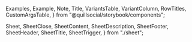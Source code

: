 
  Examples,
  Example,
  Note,
  Title,
  VariantsTable,
  VariantColumn,
  RowTitles,
  CustomArgsTable,
} from "@quillsocial/storybook/components";

  Sheet,
  SheetClose,
  SheetContent,
  SheetDescription,
  SheetFooter,
  SheetHeader,
  SheetTitle,
  SheetTrigger,
} from "./sheet";



<Meta title="UI/Sheet" />

<Title title="Sheet" suffix="Brief" subtitle="Version 2.0 — Last Update: 21 June 2023" />

## Definition

A sheet is a container that can be used to display content on differnt sides of the current page.

## Structure

<Examples title="Spacing">
      <Sheet>
          <SheetTrigger asChild>
              <Button>Open default sheet</Button>
          </SheetTrigger>
      <SheetContent position="right" size={"default"}>
          <SheetHeader>
              <SheetTitle>Edit profile</SheetTitle>
              <SheetDescription>
              Make changes to your profile here. Click save when you're done.
              </SheetDescription>
          </SheetHeader>
          <SheetFooter>
              <SheetClose asChild>
                <Button type="submit">Save changes</Button>
              </SheetClose>
          </SheetFooter>
      </SheetContent>
  </Sheet>
</Examples>
